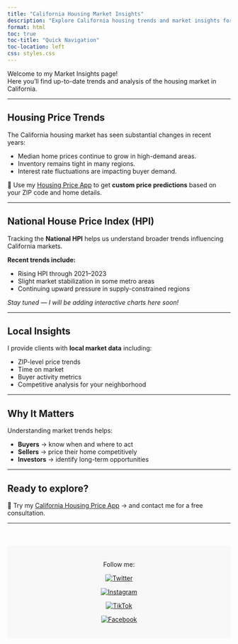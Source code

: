 ```yaml
---
title: "California Housing Market Insights"
description: "Explore California housing trends and market insights for 2025. Updated data for buyers, sellers, and investors."
format: html
toc: true
toc-title: "Quick Navigation"
toc-location: left
css: styles.css
---
```


Welcome to my Market Insights page!  
Here you'll find up-to-date trends and analysis of the housing market in California.

---

## Housing Price Trends

The California housing market has seen substantial changes in recent years:

- Median home prices continue to grow in high-demand areas.
- Inventory remains tight in many regions.
- Interest rate fluctuations are impacting buyer demand.

🏡 Use my [Housing Price App](https://your-shinyapp-url.shinyapps.io/your-app-name/) to get **custom price predictions** based on your ZIP code and home details.

---

## National House Price Index (HPI)

Tracking the **National HPI** helps us understand broader trends influencing California markets.

**Recent trends include:**

- Rising HPI through 2021–2023
- Slight market stabilization in some metro areas
- Continuing upward pressure in supply-constrained regions

_Stay tuned — I will be adding interactive charts here soon!_

---

## Local Insights

I provide clients with **local market data** including:

- ZIP-level price trends  
- Time on market  
- Buyer activity metrics  
- Competitive analysis for your neighborhood  

---

## Why It Matters

Understanding market trends helps:

- **Buyers** → know when and where to act
- **Sellers** → price their home competitively
- **Investors** → identify long-term opportunities

---

## Ready to explore?

🏡 Try my [California Housing Price App](https://your-shinyapp-url.shinyapps.io/your-app-name/) → and contact me for a free consultation.

---

<footer style="background-color: #f8f8f8; padding: 20px; text-align: center; margin-top: 50px;">
  <p>Follow me:</p>

  <a href="https://twitter.com/HomesbyQuintana" target="_blank">
    <img src="https://img.icons8.com/color/48/twitter.png" alt="Twitter" style="margin: 0 10px;">
  </a>

  <a href="https://instagram.com/homesbyquintana" target="_blank">
    <img src="https://img.icons8.com/color/48/instagram-new.png" alt="Instagram" style="margin: 0 10px;">
  </a>

  <a href="https://www.tiktok.com/@homesbyquintana" target="_blank">
    <img src="https://img.icons8.com/color/48/tiktok.png" alt="TikTok" style="margin: 0 10px;">
  </a>

  <a href="https://www.facebook.com/me/" target="_blank">
    <img src="https://img.icons8.com/color/48/facebook-new.png" alt="Facebook" style="margin: 0 10px;">
  </a>

</footer>